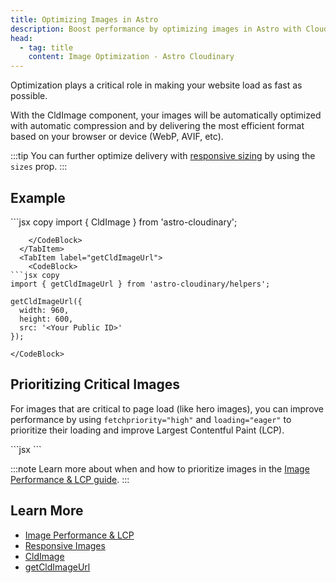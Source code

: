 ```yaml
---
title: Optimizing Images in Astro
description: Boost performance by optimizing images in Astro with Cloudinary.
head:
  - tag: title
    content: Image Optimization - Astro Cloudinary
---
```




Optimization plays a critical role in making your website load as fast as possible.

With the CldImage component, your images will be automatically optimized with automatic
compression and by delivering the most efficient format based on your browser or device
(WebP, AVIF, etc).

:::tip
You can further optimize delivery with [responsive sizing](/guides/responsive-images) by using the `sizes` prop.
:::

## Example

<HeaderImage>
  <CldImage
    width="960"
    height="600"
    src="samples/balloons"
    sizes="100vw"
    alt="Turtle"
  />
</HeaderImage>

<Tabs>
  <TabItem label="CldImage">
    <CodeBlock>
```jsx copy
import { CldImage } from 'astro-cloudinary';

<CldImage
  width="960"
  height="600"
  src="<Your Public ID>"
  sizes="100vw"
  alt="<Description>"
/>
```
    </CodeBlock>
  </TabItem>
  <TabItem label="getCldImageUrl">
    <CodeBlock>
```jsx copy
import { getCldImageUrl } from 'astro-cloudinary/helpers';

getCldImageUrl({
  width: 960,
  height: 600,
  src: '<Your Public ID>'
});
```
    </CodeBlock>
  </TabItem>
</Tabs>

## Prioritizing Critical Images

For images that are critical to page load (like hero images), you can improve performance by using `fetchpriority="high"` and `loading="eager"` to prioritize their loading and improve Largest Contentful Paint (LCP).

<CodeBlock>
```jsx
<CldImage
  src="<Your Public ID>"
  width="1920"
  height="1080"
  alt="<Description>"
  sizes="100vw"
  fetchpriority="high"
  loading="eager"
/>
```
</CodeBlock>

:::note
Learn more about when and how to prioritize images in the [Image Performance & LCP guide](/guides/image-performance-lcp).
:::

## Learn More
* [Image Performance & LCP](/guides/image-performance-lcp)
* [Responsive Images](/guides/responsive-images)
* [CldImage](/cldimage/basic-usage)
* [getCldImageUrl](/getcldimageurl/basic-usage)